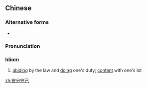 {{also|安份守己}}
==Chinese==
{{zh-forms|type=211}}

===Alternative forms===
* {{zh-l|安份守己}}

===Pronunciation===
{{zh-pron
|m=ānfèn-shǒujǐ
|c=on1 fan6 sau2 gei2
|h=pfs=ôn-fun-sú-kí
|mn=an-hūn-siú-kí
|cat=id
}}

===Idiom===
{{zh-idiom}}

# [[abiding]] by the law and [[doing]] one's duty; [[content]] with one's lot

[[zh:安分守己]]
